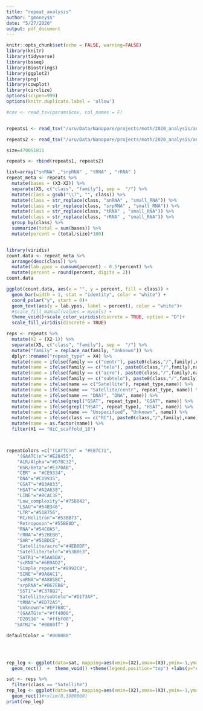 ```yaml
---
title: "repeat_analysis"
author: "gmoney$$"
date: "5/27/2020"
output: pdf_document
---
```


```r
knitr::opts_chunk$set(echo = FALSE, warning=FALSE)
library(knitr)
library(tidyverse)
library(bsseq)
library(Biostrings)
library(ggplot2)
library(png)
library(cowplot)
library(circlize)
options(scipen=999)
options(knitr.duplicate.label = 'allow')
```



```r

#cov <- read_tsv(params$cov, col_names = F)


repeats1 <- read_tsv("/uru/Data/Nanopore/projects/moth/2020_analysis/annotation/repeats/repeatmasker/merged/moth_canu_nanopolish_racon1.FINAL.fasta_forplot.tsv", col_names = F)

repeats2 <- read_tsv("/uru/Data/Nanopore/projects/moth/2020_analysis/annotation/repeats/repeatmasker/merged/moth_canu_nanopolish_racon1.FINAL.fasta.masked_forplot.tsv", col_names = F)

size=470051811

repeats <- rbind(repeats1, repeats2)

list=array("snRNA" ,"srpRNA" , "tRNA" , "rRNA" )
repeat_meta <- repeats %>%
  mutate(bases = (X3-X2)) %>%
  separate(X5, c("class", "family"), sep =  "/") %>%
  mutate(class = gsub("\\?", "", class)) %>%
  mutate(class = str_replace(class, "snRNA" , "small_RNA")) %>%
  mutate(class = str_replace(class, "srpRNA" , "small_RNA")) %>%
  mutate(class = str_replace(class, "tRNA" , "small_RNA")) %>% 
  mutate(class = str_replace(class, "rRNA" , "small_RNA")) %>%
  group_by(class) %>%
  summarize(total = sum(bases)) %>%
  mutate(percent = (total/size)*100)



```





```r


library(viridis)
count.data <- repeat_meta %>%
  arrange(desc(class)) %>%
  mutate(lab.ypos = cumsum(percent) - 0.5*percent) %>%
  mutate(percent = round(percent, digits = 2))
count.data

ggplot(count.data, aes(x = "", y = percent, fill = class)) +
  geom_bar(width = 1, stat = "identity", color = "white") +
  coord_polar("y", start = 0)+
  geom_text(aes(y = lab.ypos, label = percent), color = "white")+
  #scale_fill_manual(values = mycols) +
  theme_void()+scale_color_viridis(discrete = TRUE, option = "D")+
  scale_fill_viridis(discrete = TRUE) 

```

```r


reps <- repeats %>%
  mutate(X2 = (X2-1)) %>%
  separate(X5, c("class", "family"), sep =  "/") %>%
  mutate("family" = replace_na(family, "Unknown")) %>%
  dplyr::rename("repeat_type" = X4) %>%
  mutate(name = ifelse(family == c("centr"), paste0(class,"/",family),class)) %>%
  mutate(name = ifelse(family == c("telo"), paste0(class,"/",family),name)) %>%
  mutate(name = ifelse(family == c("acro"), paste0(class,"/",family),name)) %>%
  mutate(name = ifelse(family == c("subtelo"), paste0(class,"/",family),name)) %>%
  mutate(name = ifelse(name == c("Satellite"), repeat_type,name)) %>%
  mutate(name = ifelse(name == "Satellite/centr", repeat_type, name)) %>%
  mutate(name = ifelse(name == "DNA?", "DNA", name)) %>%
  mutate(name = ifelse(grepl("GSAT", repeat_type), "GSAT", name)) %>%
  mutate(name = ifelse(grepl("HSAT", repeat_type), "HSAT", name)) %>%
  mutate(name = ifelse(name == "Unspecified", "Unknown", name)) %>%
  mutate(name = ifelse(class == c("RC"), paste0(class,"/",family),name)) %>%
  mutate(name = as.factor(name)) %>%
  filter(X1 == "HiC_scaffold_18")



repeatColors =c("(CATTC)n" = "#E87C71",
    "(GAATC)n"="#E28455",
    "ALR/Alpha"="#D78C32",
    "BSR/Beta"="#E370AB",
    "CER" = "#CE9334",
    "DNA"="#C19935",
    "GSAT"="#B3A033",
    "HSAT"="#A2A638",
    "LINE"="#8CAC3E",
    "Low_complexity"="#75B042",
    "LSAU"="#54B346",
    "LTR"="#51B756",
    "RC/Helitron"="#53BB73",
    "Retroposon"="#55BE8D",
    "RNA"="#54C0A5",
    "rRNA"="#52BEBB",
    "SAR"="#51BDCE",
    "Satellite/acro"="#4EB8DF",
    "Satellite/telo"="#53B0E3",
    "SATR1"="#5AA5DA",
    "scRNA"="#6B9AD2",
    "Simple_repeat"="#8992C8",
    "SINE"="#9A8AC1",
    "snRNA"="#A885BC",
    "srpRNA"="#B67EB6",
    "SST1"="#C378B2",
    "Satellite/subtelo"="#D173AF",
    "tRNA"="#ED72A5",
    "Unknown"="#EF768C", 
    "(GAATG)n"="#ff4000",
    "D20S16" = "#ffbf00", 
   "SATR2"= "#0080ff" )

defaultColor = "#000080"


    

rep_leg <- ggplot(data=sat, mapping=aes(xmin=(X2),xmax=(X3),ymin=-1,ymax=1, fill = class))+
  geom_rect()  +  theme_void() +theme(legend.position="top") +labs(y="Axis")+theme(legend.text=element_text(size=rel(1.5)))+theme(legend.title=element_blank())

sat <- reps %>%
  filter(class == "Satellite")
rep_leg <- ggplot(data=sat, mapping=aes(xmin=(X2),xmax=(X3),ymin=-1,ymax=1, fill = class))+
  geom_rect()#+xlim(0,3000000)
print(rep_leg)
```

